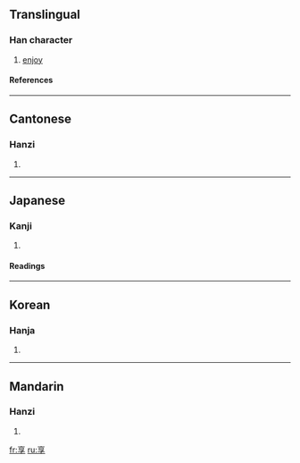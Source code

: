 ==Translingual==
===Han character===
{{Han char|rn=8|rad=亠|as=06|sn=8|four=0040<sub>7</sub>|canj=卜口弓木 (YRND)}}
# [[enjoy]]
====References====
{{Han ref|kx=0088.170|dkj=00298|dj=0187.100|hdz=10284.080|uh=4EAB|ud=20139|bh=A8C9|bd=43209}}
----
==Cantonese==
===Hanzi===
{{yue-hanzi|jyut=|y=heung2}}
# {{defn|Cantonese}}
----
==Japanese==
===Kanji===
{{ja-kanji|grade=c|rs=亠06}}
# {{defn|Japanese}}
====Readings====
{{ja-readings|on=[[きょう]] (kyō)|kun=[[すすめる]] (susumeru), [[うける]] (ukeru)}}
----
==Korean==
===Hanja===
{{ko-hanja|hangeul=향|rv=hyang|mr=hyang}}
# {{defn|Korean}}
----
==Mandarin==
===Hanzi===
{{cmn-hanzi|pin=[[xiǎng]] (xiang3)|wg=hsiang<sup>3</sup>}}
# {{defn|Mandarin}}

[[fr:享]]
[[ru:享]]